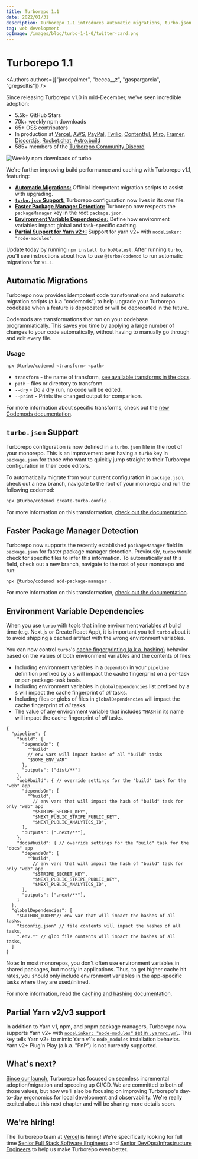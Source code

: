 ```yaml
---
title: Turborepo 1.1
date: 2022/01/31
description: Turborepo 1.1 introduces automatic migrations, turbo.json configuration, environment variable dependencies, partial Yarn v2 support, and more!
tag: web development
ogImage: /images/blog/turbo-1-1-0/twitter-card.png
---
```


# Turborepo 1.1


<Authors authors={["jaredpalmer", "becca__z", "gaspargarcia", "gregsoltis"]} />

Since releasing Turborepo v1.0 in mid-December, we've seen incredible adoption:

- 5.5k+ GitHub Stars
- 70k+ weekly npm downloads
- 65+ OSS contributors
- In production at [Vercel](https://github.com/vercel/next.js), [AWS](https://github.com/aws-amplify/amplify-ui), [PayPal](https://twitter.com/jaredpalmer/status/1485617973477978121), [Twilio](https://github.com/twilio-labs/function-templates), [Contentful](https://github.com/contentful/forma-36), [Miro](https://github.com/miroapp/app-examples), [Framer](https://github.com/framer/motion), [Discord.js](https://github.com/discordjs/discord.js), [Rocket.chat](https://github.com/RocketChat/fuselage), [Astro.build](https://github.com/withastro/astro)
- 585+ members of the [Turborepo Community Discord](https://turbo.build/discord)

![Weekly npm downloads of `turbo`](/images/blog/turbo-1-1-0/turborepo-weekly-npm-downloads.png)

We're further improving build performance and caching with Turborepo v1.1, featuring:

- [**Automatic Migrations:**](#automatic-migrations) Official idempotent migration scripts to assist with upgrading.
- [**`turbo.json` Support:**](#turbojson-support) Turborepo configuration now lives in its own file.
- [**Faster Package Manager Detection:**](#faster-package-manager-detection) Turborepo now respects the `packageManager` key in the root `package.json`.
- [**Environment Variable Dependencies:**](#environment-variable-dependencies) Define how environment variables impact global and task-specific caching.
- [**Partial Support for Yarn v2+:**](#partial-yarn-v2v3-support) Support for yarn v2+ with `nodeLinker: "node-modules"`.

Update today by running `npm install turbo@latest`. After running `turbo`, you'll see instructions about how to use `@turbo/codemod` to run automatic migrations for `v1.1`.

## Automatic Migrations

Turborepo now provides idempotent code transformations and automatic migration scripts (a.k.a "codemods") to help upgrade your Turborepo codebase when a feature is deprecated or will be deprecated in the future.

Codemods are transformations that run on your codebase programmatically. This saves you time by applying a large number of changes to your code automatically, without having to manually go through and edit every file.

### Usage

```bash
npx @turbo/codemod <transform> <path>
```

- `transform` - the name of transform, [see available transforms in the docs](/repo/docs/reference/codemods#turborepo-1x).
- `path` - files or directory to transform.
- `--dry` - Do a dry run, no code will be edited.
- `--print` - Prints the changed output for comparison.

For more information about specific transforms, check out the [new Codemods documentation](/repo/docs/reference/codemods#turborepo-1x).

## `turbo.json` Support

Turborepo configuration is now defined in a `turbo.json` file in the root of your monorepo. This is an improvement over having a `turbo` key in `package.json` for those who want to quickly jump straight to their Turborepo configuration in their code editors.

To automatically migrate from your current configuration in `package.json`, check out a new branch, navigate to the root of your monorepo and run the following codemod:

```bash
npx @turbo/codemod create-turbo-config .
```

For more information on this transformation, [check out the documentation](/repo/docs/reference/codemods#create-turbo-config).

## Faster Package Manager Detection

Turborepo now supports the recently established `packageManager` field in `package.json` for faster package manager detection. Previously, `turbo` would check for specific files to infer this information. To automatically set this field, check out a new branch, navigate to the root of your monorepo and run:

```bash
npx @turbo/codemod add-package-manager .
```

For more information on this transformation, [check out the documentation](/repo/docs/reference/codemods#add-package-manager).

## Environment Variable Dependencies

When you use `turbo` with tools that inline environment variables at build time (e.g. Next.js or Create React App), it is important you tell `turbo` about it to avoid shipping a cached artifact with the wrong environment variables.

You can now control `turbo`'s [cache fingerprinting (a.k.a. hashing)](/repo/docs/core-concepts/caching#hashing) behavior based on the values of both environment variables and the contents of files:

- Including environment variables in a `dependsOn` in your `pipeline` definition prefixed by a `$` will impact the cache fingerprint on a per-task or per-package-task basis.
- Including environment variables in `globalDependencies` list prefixed by a `$` will impact the cache fingerprint of _all_ tasks.
- Including files or globs of files in `globalDependencies` will impact the cache fingerprint of _all_ tasks.
- The value of any environment variable that includes `THASH` in its name will impact the cache fingerprint of _all_ tasks.

```jsonc
{
  "pipeline": {
    "build": {
      "dependsOn": {
        "^build"
        // env vars will impact hashes of all "build" tasks
        "$SOME_ENV_VAR"
      },
      "outputs": ["dist/**"]
    },
    "web#build": { // override settings for the "build" task for the "web" app
      "dependsOn": [
        "^build",
          // env vars that will impact the hash of "build" task for only "web" app
          "$STRIPE_SECRET_KEY",
          "$NEXT_PUBLIC_STRIPE_PUBLIC_KEY",
          "$NEXT_PUBLIC_ANALYTICS_ID",
      ],
      "outputs": [".next/**"],
    },
    "docs#build": { // override settings for the "build" task for the "docs" app
      "dependsOn": [
        "^build",
          // env vars that will impact the hash of "build" task for only "web" app
          "$STRIPE_SECRET_KEY",
          "$NEXT_PUBLIC_STRIPE_PUBLIC_KEY",
          "$NEXT_PUBLIC_ANALYTICS_ID",
      ],
      "outputs": [".next/**"],
    }
  },
  "globalDependencies": [
    "$GITHUB_TOKEN"// env var that will impact the hashes of all tasks,
    "tsconfig.json" // file contents will impact the hashes of all tasks,
    ".env.*" // glob file contents will impact the hashes of all tasks,
  ]
}
```

Note: In most monorepos, you don't often use environment variables in shared packages, but mostly in applications. Thus, to get higher cache hit rates, you should only include environment variables in the app-specific tasks where they are used/inlined.

For more information, read the [caching and hashing documentation](/repo/docs/core-concepts/caching).

## Partial Yarn v2/v3 support

In addition to Yarn v1, npm, and pnpm package managers, Turborepo now supports Yarn v2+ with [`nodeLinker: "node-modules"` set in `.yarnrc.yml`](https://yarnpkg.com/configuration/yarnrc#nodeLinker). This key tells Yarn v2+ to mimic Yarn v1's `node_modules` installation behavior. Yarn v2+ Plug'n'Play (a.k.a. "PnP") is not currently supported.

## What's next?

[Since our launch](/blog/joining-vercel), Turborepo has focused on seamless incremental adoption/migration and speeding up CI/CD. We are committed to both of those values, but now we'll also be focusing on improving Turborepo's day-to-day ergonomics for local development and observability. We're really excited about this next chapter and will be sharing more details soon.

## We're hiring!

The Turborepo team at [Vercel](https://vercel.com/) is hiring! We're specifically looking for full time [Senior Full Stack Software Engineers](https://vercel.com/careers) and [Senior DevOps/Infrastructure Engineers](https://vercel.com/careers) to help us make Turborepo even better.

